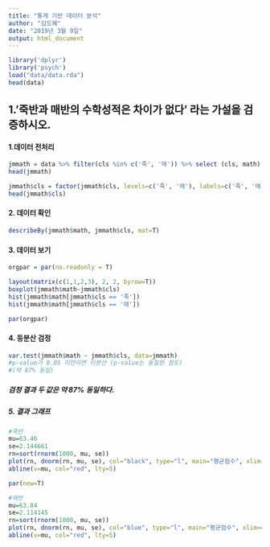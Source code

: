 ```yaml
---
title: "통계 기반 데이터 분석"
author: "김도혜"
date: "2019년 3월 9일"
output: html_document
---
```



```r
library('dplyr')
library('psych')
load("data/data.rda")
head(data)
```


## 1.'죽반과 매반의 수학성적은 차이가 없다' 라는 가설을 검증하시오.

#### 1.데이터 전처리 
```r
jmmath = data %>% filter(cls %in% c('죽', '매')) %>% select (cls, math)
head(jmmath)

jmmath$cls = factor(jmmath$cls, levels=c('죽', '매'), labels=c('죽', '매'))
head(jmmath$cls)
```


#### 2. 데이터 확인
```r
describeBy(jmmath$math, jmmath$cls, mat=T)
```

#### 3. 데이터 보기
```r
orgpar = par(no.readonly = T)  

layout(matrix(c(1,1,2,3), 2, 2, byrow=T))
boxplot(jmmath$math~jmmath$cls)
hist(jmmath$math[jmmath$cls == '죽'])
hist(jmmath$math[jmmath$cls == '매'])

par(orgpar)
```

#### 4. 등분산 검정 
```r
var.test(jmmath$math ~ jmmath$cls, data=jmmath)
#p-value가 0.05 미만이면 이분산 (p-value는 동질한 정도)
#(약 87% 동일)
```
##### 검정 결과 두 값은 약 87% 동일하다.

##### 5. 결과 그래프
```r

#죽반
mu=63.46
se=2.144661
rn=sort(rnorm(1000, mu, se))
plot(rn, dnorm(rn, mu, se), col="black", type="l", main="평균점수", xlim=c(50,80), ylim=c(0,0.25))
abline(v=mu, col="red", lty=5)

par(new=T)

#매반
mu=63.84
se=2.114145
rn=sort(rnorm(1000, mu, se))
plot(rn, dnorm(rn, mu, se), col="blue", type="l", main="평균점수", xlim=c(50, 80), ylim=c(0,0.25))
abline(v=mu, col="red", lty=5)

```
